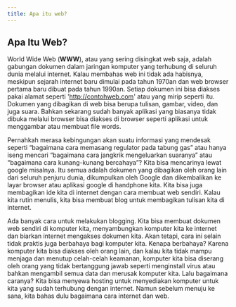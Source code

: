 ```yaml
---
title: Apa itu web?
---
```

## Apa Itu Web?
World Wide Web (**WWW**), atau yang sering disingkat web saja, adalah gabungan dokumen dalam jaringan komputer yang terhubung di seluruh dunia melalui internet. Kalau membahas web ini tidak ada habisnya, meskipun sejarah internet baru dimulai pada tahun 1970an dan web browser pertama baru dibuat pada tahun 1990an. Setiap dokumen ini bisa diakses pakai alamat seperti 'http://contohweb.com' atau yang mirip seperti itu. Dokumen yang dibagikan di web bisa berupa tulisan, gambar, video, dan juga suara. Bahkan sekarang sudah banyak aplikasi yang biasanya tidak dibuka melalui browser bisa diakses di browser seperti aplikasi untuk menggambar atau membuat file words.

Pernahkah merasa kebingungan akan suatu informasi yang mendesak seperti “bagaimana cara memasang regulator pada tabung gas” atau hanya iseng mencari “bagaimana cara jangkrik mengeluarkan suaranya” atau “bagaimana cara kunang-kunang bercahaya”? Kita bisa mencarinya lewat google misalnya. Itu semua adalah dokumen yang dibagikan oleh orang lain dari seluruh penjuru dunia, dikumpulkan oleh Google dan dikembalikan ke layar browser atau aplikasi google di handphone kita. Kita bisa juga membagikan ide kita di internet dengan cara membuat web sendiri. Kalau kita rutin menulis, kita bisa membuat blog untuk membagikan tulisan kita di internet. 

Ada banyak cara untuk melakukan blogging. Kita bisa membuat dokumen web sendiri di komputer kita, menyambungkan komputer kita ke internet dan biarkan internet mengakses dokumen kita. Akan tetapi, cara ini selain tidak praktis juga berbahaya bagi komputer kita. Kenapa berbahaya? Karena komputer kita bisa diakses oleh orang lain, dan kalau kita tidak mampu menjaga dan menutup celah-celah keamanan, komputer kita bisa diserang oleh orang yang tidak bertanggung jawab seperti menginstall virus atau bahkan mengambil semua data dan merusak komputer kita. Lalu bagaimana caranya? Kita bisa menyewa hosting untuk menyediakan komputer untuk kita yang sudah terhubung dengan internet. Namun sebelum menuju ke sana, kita bahas dulu bagaimana cara internet dan web.